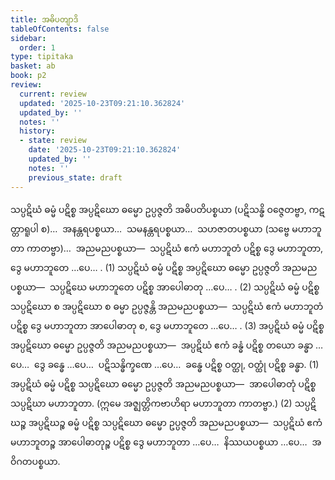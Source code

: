 ```yaml
---
title: အဓိပတျာဒိ
tableOfContents: false
sidebar:
  order: 1
type: tipitaka
basket: ab
book: p2
review:
  current: review
  updated: '2025-10-23T09:21:10.362824'
  updated_by: ''
  notes: ''
  history:
  - state: review
    date: '2025-10-23T09:21:10.362824'
    updated_by: ''
    notes: ''
    previous_state: draft
---
```



<ReviewStatus review={frontmatter.review} showDetails={true} />

<HypothesisAnnotation frontmatter={frontmatter} />

<DynamicBreadcrumb />

<Division number="57" book="p2" e="ch" v="38" p="24">

<Paragraph number="669" book="p2">
သပ္ပဋိဃံ ဓမ္မံ ပဋိစ္စ အပ္ပဋိဃော ဓမ္မော ဥပ္ပဇ္ဇတိ အဓိပတိပစ္စယာ (ပဋိသန္ဓိ ဝဇ္ဇေတဗ္ဗာ, ကဋတ္တာရူပါ စ)…  အနန္တရပစ္စယာ…  သမနန္တရပစ္စယာ…  သဟဇာတပစ္စယာ (သဗ္ဗေ မဟာဘူတာ ကာတဗ္ဗာ)…  အညမညပစ္စယာ—  သပ္ပဋိဃံ ဧကံ မဟာဘူတံ ပဋိစ္စ ဒွေ မဟာဘူတာ, ဒွေ မဟာဘူတေ …ပေ… . (1)
</Paragraph>

<Paragraph number="670" book="p2">
သပ္ပဋိဃံ ဓမ္မံ ပဋိစ္စ အပ္ပဋိဃော ဓမ္မော ဥပ္ပဇ္ဇတိ အညမညပစ္စယာ—  သပ္ပဋိဃေ မဟာဘူတေ ပဋိစ္စ အာပေါဓာတု …ပေ… . (2)
</Paragraph>

<Paragraph number="671" book="p2">
သပ္ပဋိဃံ ဓမ္မံ ပဋိစ္စ သပ္ပဋိဃော စ အပ္ပဋိဃော စ ဓမ္မာ ဥပ္ပဇ္ဇန္တိ အညမညပစ္စယာ—  သပ္ပဋိဃံ ဧကံ မဟာဘူတံ ပဋိစ္စ ဒွေ မဟာဘူတာ အာပေါဓာတု စ, ဒွေ မဟာဘူတေ …ပေ… . (3)
</Paragraph>

</Division>
<Division number="58" book="p2" e="ch" v="38" p="24">

<Paragraph number="672" book="p2">
အပ္ပဋိဃံ ဓမ္မံ ပဋိစ္စ အပ္ပဋိဃော ဓမ္မော ဥပ္ပဇ္ဇတိ အညမညပစ္စယာ—  အပ္ပဋိဃံ ဧကံ ခန္ဓံ ပဋိစ္စ တယော ခန္ဓာ …ပေ…  ဒွေ ခန္ဓေ …ပေ…  ပဋိသန္ဓိက္ခဏေ …ပေ…  ခန္ဓေ ပဋိစ္စ ဝတ္ထု, ဝတ္ထုံ ပဋိစ္စ ခန္ဓာ. (1)
</Paragraph>

<Paragraph number="673" book="p2">
အပ္ပဋိဃံ ဓမ္မံ ပဋိစ္စ သပ္ပဋိဃော ဓမ္မော ဥပ္ပဇ္ဇတိ အညမညပစ္စယာ—  အာပေါဓာတုံ ပဋိစ္စ သပ္ပဋိဃာ မဟာဘူတာ. (ဣမေ အဇ္ဈတ္တိကဗာဟိရာ မဟာဘူတာ ကာတဗ္ဗာ.) (2)
</Paragraph>

<Paragraph number="674" book="p2">
သပ္ပဋိဃဉ္စ အပ္ပဋိဃဉ္စ ဓမ္မံ ပဋိစ္စ သပ္ပဋိဃော ဓမ္မော ဥပ္ပဇ္ဇတိ အညမညပစ္စယာ—  သပ္ပဋိဃံ ဧကံ မဟာဘူတဉ္စ အာပေါဓာတုဉ္စ ပဋိစ္စ ဒွေ မဟာဘူတာ …ပေ…  နိဿယပစ္စယာ …ပေ…  အဝိဂတပစ္စယာ.
</Paragraph>
</Division>